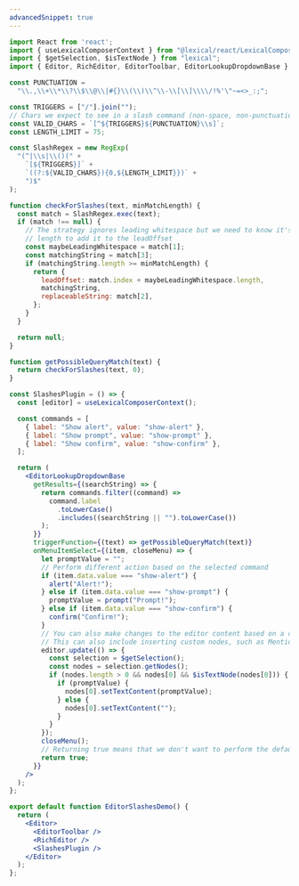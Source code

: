 ```yaml
---
advancedSnippet: true
---
```


```jsx
import React from 'react';
import { useLexicalComposerContext } from "@lexical/react/LexicalComposerContext";
import { $getSelection, $isTextNode } from "lexical";
import { Editor, RichEditor, EditorToolbar, EditorLookupDropdownBase } from '@sparrowengg/twigs-editor-react';

const PUNCTUATION =
  "\\.,\\+\\*\\?\\$\\@\\|#{}\\(\\)\\^\\-\\[\\]\\\\/!%'\"~=<>_:;";

const TRIGGERS = ["/"].join("");
// Chars we expect to see in a slash command (non-space, non-punctuation).
const VALID_CHARS = `[^${TRIGGERS}${PUNCTUATION}\\s]`;
const LENGTH_LIMIT = 75;

const SlashRegex = new RegExp(
  "(^|\\s|\\()(" +
    `[${TRIGGERS}]` +
    `((?:${VALID_CHARS}){0,${LENGTH_LIMIT}})` +
    ")$"
);

function checkForSlashes(text, minMatchLength) {
  const match = SlashRegex.exec(text);
  if (match !== null) {
    // The strategy ignores leading whitespace but we need to know it's
    // length to add it to the leadOffset
    const maybeLeadingWhitespace = match[1];
    const matchingString = match[3];
    if (matchingString.length >= minMatchLength) {
      return {
        leadOffset: match.index + maybeLeadingWhitespace.length,
        matchingString,
        replaceableString: match[2],
      };
    }
  }

  return null;
}

function getPossibleQueryMatch(text) {
  return checkForSlashes(text, 0);
}

const SlashesPlugin = () => {
  const [editor] = useLexicalComposerContext();

  const commands = [
    { label: "Show alert", value: "show-alert" },
    { label: "Show prompt", value: "show-prompt" },
    { label: "Show confirm", value: "show-confirm" },
  ];

  return (
    <EditorLookupDropdownBase
      getResults={(searchString) => {
        return commands.filter((command) =>
          command.label
            .toLowerCase()
            .includes((searchString || "").toLowerCase())
        );
      }}
      triggerFunction={(text) => getPossibleQueryMatch(text)}
      onMenuItemSelect={(item, closeMenu) => {
        let promptValue = "";
        // Perform different action based on the selected command
        if (item.data.value === "show-alert") {
          alert("Alert!");
        } else if (item.data.value === "show-prompt") {
          promptValue = prompt("Prompt!");
        } else if (item.data.value === "show-confirm") {
          confirm("Confirm!");
        }
        // You can also make changes to the editor content based on a command
        // This can also include inserting custom nodes, such as MentionNode
        editor.update(() => {
          const selection = $getSelection();
          const nodes = selection.getNodes();
          if (nodes.length > 0 && nodes[0] && $isTextNode(nodes[0])) {
            if (promptValue) {
              nodes[0].setTextContent(promptValue);
            } else {
              nodes[0].setTextContent("");
            }
          }
        });
        closeMenu();
        // Returning true means that we don't want to perform the default action after menu item selection
        return true;
      }}
    />
  );
};

export default function EditorSlashesDemo() {
  return (
    <Editor>
      <EditorToolbar />
      <RichEditor />
      <SlashesPlugin />
    </Editor>
  );
};
```